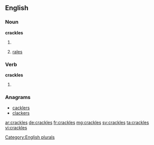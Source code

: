 ==English==

===Noun===
'''crackles'''

# {{plural of|crackle}}
# {{medicine|plurae tantum|lung sounds}} [[rales]]

===Verb===
'''crackles'''

# {{third-person singular of|crackle}}

===Anagrams===
* [[cacklers#English|cacklers]]
* [[clackers#English|clackers]]

[[Category:English plurals]]

[[ar:crackles]]
[[de:crackles]]
[[fr:crackles]]
[[mg:crackles]]
[[sv:crackles]]
[[ta:crackles]]
[[vi:crackles]]